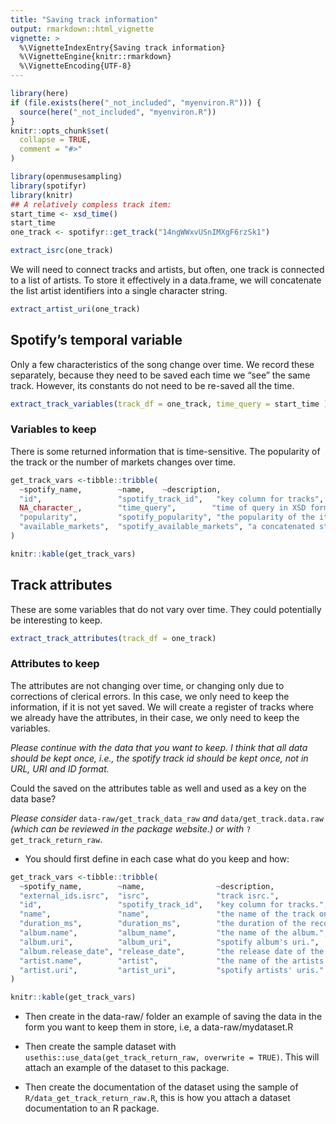 ```yaml
---
title: "Saving track information"
output: rmarkdown::html_vignette
vignette: >
  %\VignetteIndexEntry{Saving track information}
  %\VignetteEngine{knitr::rmarkdown}
  %\VignetteEncoding{UTF-8}
---
```


```r
library(here)
if (file.exists(here("_not_included", "myenviron.R"))) {
  source(here("_not_included", "myenviron.R"))
}
knitr::opts_chunk$set(
  collapse = TRUE,
  comment = "#>"
)
```

```r
library(openmusesampling)
library(spotifyr)
library(knitr)
## A relatively compless track item:
start_time <- xsd_time()
start_time
one_track <- spotifyr::get_track("14ngWWxvUSnIMXgF6rzSk1")
```

```r
extract_isrc(one_track)
```

We will need to connect tracks and artists, but often, one track is connected to a list of artists. To store it effectively in a data.frame, we will concatenate the list artist identifiers into a single character string.

```r
extract_artist_uri(one_track)
```

## Spotify's temporal variable

Only a few characteristics of the song change over time. We record these separately, because they need to be saved each time we "see" the same track. However, its constants do not need to be re-saved all the time.

```r
extract_track_variables(track_df = one_track, time_query = start_time )
```

### Variables to keep

There is some returned information that is time-sensitive.  The popularity of the track or the number of markets changes over time.

```r
get_track_vars <-tibble::tribble(
  ~spotify_name,        ~name,    ~description, 
  "id",                 "spotify_track_id",   "key column for tracks",
  NA_character_,        "time_query",        "time of query in XSD format",
  "popularity",         "spotify_popularity", "the popularity of the item at the query time.", 
  "available_markets",  "spotify_available_markets", "a concatenated string of markets at query time."
)

knitr::kable(get_track_vars)
```


## Track attributes

These are some variables that do not vary over time. They could potentially be interesting to keep.

```r
extract_track_attributes(track_df = one_track)
```

### Attributes to keep

The attributes are not changing over time, or changing only due to corrections of clerical errors. In this case, we only need to keep the information, if it is not yet saved. We will create a register of tracks where we already have the attributes, in their case, we only need to keep the variables.

_Please continue with the data that you want to keep. I think that all data should be kept once, i.e., the spotify track id should be kept once, not in URL, URI and ID format._

Could the saved on the attributes table as well and used as a key on the data base?

_Please consider_ `data-raw/get_track_data_raw` _and_ `data/get_track.data.raw` _(which can be reviewed in the package website.) or with_ `?get_track_return_raw`.

- You should first define in each case what do you keep and how:


```r
get_track_vars <-tibble::tribble(
  ~spotify_name,        ~name,                ~description,
  "external_ids.isrc",  "isrc",               "track isrc.",
  "id",                 "spotify_track_id",   "key column for tracks.",
  "name",               "name",               "the name of the track on spotify",
  "duration_ms",        "duration_ms",        "the duration of the recording in ms.", 
  "album.name",         "album_name",         "the name of the album.",
  "album.uri",          "album_uri",          "spotify album's uri.",
  "album.release_date", "release_date",       "the release date of the album.",
  "artist.name",        "artist",             "the name of the artists on spotify.",
  "artist.uri",         "artist_uri",         "spotify artists' uris."
)

knitr::kable(get_track_vars)
```


- Then create in the data-raw/ folder an example of saving the data in the form you want to keep them in store, i.e, a data-raw/mydataset.R

- Then create the sample dataset with `usethis::use_data(get_track_return_raw, overwrite = TRUE)`.  This will attach an example of the dataset to this package.

- Then create the documentation of the dataset using the sample of `R/data_get_track_return_raw.R`, this is how you attach a dataset documentation to an R package.
